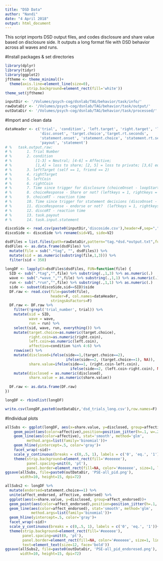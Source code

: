 ```yaml
---
title: "DSD Data"
author: "Nandi"
date: "4 April 2018"
output: html_document
---
```

This script imports DSD output files, and codes disclosure and share value based on disclosure side.
It outputs a long format file with DSD behavior across all waves and runs.

#Install packages & set directories
```r
library(dplyr)
library(tidyr)
library(ggplot2)
jftheme <- theme_minimal()+
  theme(axis.line=element_line(size=0),
	      strip.background=element_rect(fill='white'))
theme_set(jftheme)

inputDir <- '/Volumes/psych-cog/dsnlab/TAG/behavior/task/info/'
rawDataDir <- '/Volumes/psych-cog/dsnlab/TAG/behavior/task/output/'
outDataDir <- '/Volumes/psych-cog/dsnlab/TAG/behavior/task/processed/'
```

#Import and clean data
```r
dataHeader <- c('trial', 'condition', 'left.target', 'right.target', 'left.coin', 'right.coin',
                'disc.onset', 'target.choice','target.rt.seconds',
                'statement.onset', 'statement.choice', 'statement.rt.seconds',
                'payout', 'statement')
# %   task.output.raw:
# %       1. Trial Number
# %       2. condition
# %           [1-3] = Neutral; [4-6] = Affective;
# %           [1,4] = loss to share; [2, 5] = loss to private; [3,6] equal
# %       3. leftTarget (self == 1, friend == 2) 
# %       4. rightTarget
# %       5. leftCoin
# %       6. rightCoin
# %       7. Time since trigger for disclosure (choiceOnset - loopStartTime);
# %       8. choiceResponse - Share or not? (leftkeys = 1, rightkeys = 2)
# %       9. choiceRT - reaction time
# %       10. Time since trigger for statement decisions (discoOnset - loopStartTime);
# %       11. discoResponse - endorse or not?  (leftkeys = 1, rightkeys = 2)
# %       12. discoRT - reaction time
# %       13. task.payout
# %       14. task.input.statement

discoSide <- read.csv(paste0(inputDir,'discoside.csv'),header=F,sep=",")
discoSide <- discoSide %>% rename(sid=V1, side=V2)

dsdFiles = list.files(path=rawDataDir,pattern="tag.*dsd.*output.txt",full.names=T,recursive=T)
dsdFiles <- as.data.frame(dsdFiles) %>% 
  mutate(file = sub(".*tag", "", dsdFiles)) %>% 
  mutate(sid = as.numeric(substring(file,1,3))) %>%
  filter(sid < 350)
  
longDF <- lapply(X=dsdFiles$dsdFiles, FUN=function(file) {
  SID <- sub(".*tag","",file) %>% substring(.,1,3) %>% as.numeric(.)
  wave <- sub(".*wave_","",file) %>% substring(.,1,1) %>% as.numeric(.)
  run <- sub(".*run","",file) %>% substring(.,1,1) %>% as.numeric(.)
  side <- subset(discoSide,sid==SID)$side
  DF.raw <- read.csv(file=paste0(file),
                     header=F, col.names=dataHeader,
                     stringsAsFactors=F)
  DF.raw <- DF.raw %>%
    filter(!grepl('trial_number', trial)) %>%
    mutate(sid = SID,
           wave = wave,
           run = run) %>%
    select(sid, wave, run, everything()) %>%
    mutate(target.choice=as.numeric(target.choice),
           right.coin=as.numeric(right.coin),
           left.coin=as.numeric(left.coin),
           affective=condition %in% 4:6) %>%
    rowwise() %>%
    mutate(disclosed=ifelse(side==1,(target.choice==2),
                            ifelse(side==2, (target.choice==1), NA)),
           share.value=ifelse(side==1, (right.coin-left.coin),
                              ifelse(side==2, (left.coin-right.coin), NA))) %>%
    mutate(disclosed = as.numeric(disclosed),
           share.value = as.numeric(share.value))
  
  DF.raw <- as.data.frame(DF.raw)
})

longDF <- rbindlist(longDF)

write.csv(longDF,paste0(outDataDir,'dsd_trials_long.csv'),row.names=F)
```

#Individual plots
```r
allSubs <- ggplot(longDF, aes(x=share.value, y=disclosed, group=affective))+
	geom_point(aes(color=affective),position=position_jitter(h=.1, w=.2))+
	geom_line(aes(color=affective), stat='smooth', method='glm', 
		  method.args=list(family='binomial'))+
	geom_hline(yintercept=.5, color='gray')+
	facet_wrap(~sid)+
	scale_y_continuous(breaks = c(0,.5, 1), labels = c('0', 'eq.', '1'))+
	theme(strip.background=element_rect(fill='#eeeeee'),
	      panel.spacing=unit(0, 'pt'),
	      panel.border=element_rect(fill=NA, color='#eeeeee', size=1, linetype=1))
ggsave(allSubs, file=paste0(outDataDir, 'PSE-all_pid.png'),
       width=10, height=15, dpi=72)

allSubs2 <- longDF %>% 
  mutate(endorsed=statement.choice==1) %>%
  unite(affect_endorsed, affective, endorsed) %>%
  ggplot(aes(x=share.value, y=disclosed, group=affect_endorsed))+
  geom_point(aes(color=affect_endorsed),position=position_jitter(h=.1, w=.2))+
  geom_line(aes(color=affect_endorsed), stat='smooth', method='glm', 
            method.args=list(family='binomial'))+
  geom_hline(yintercept=.5, color='gray')+
  facet_wrap(~sid)+
  scale_y_continuous(breaks = c(0,.5, 1), labels = c('0', 'eq.', '1'))+
  theme(strip.background=element_rect(fill='#eeeeee'),
        panel.spacing=unit(0, 'pt'),
        panel.border=element_rect(fill=NA, color='#eeeeee', size=1, linetype=1),
        text=element_text(size=12, face='bold'))
ggsave(allSubs2, file=paste0(outDataDir, 'PSE-all_pid_endoresed.png'),
       width=10, height=15, dpi=72)

```
